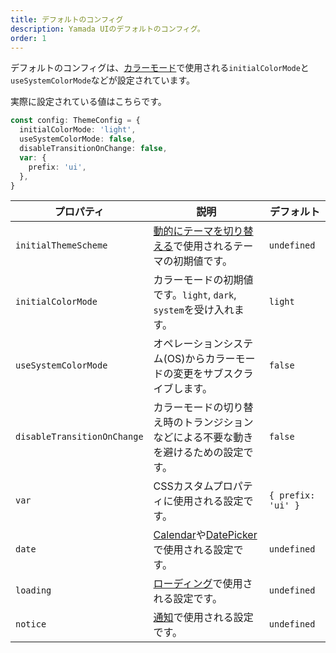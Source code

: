 ```yaml
---
title: デフォルトのコンフィグ
description: Yamada UIのデフォルトのコンフィグ。
order: 1
---
```


デフォルトのコンフィグは、[カラーモード](/docs/styled-system/color-mode)で使用される`initialColorMode`と`useSystemColorMode`などが設定されています。

実際に設定されている値はこちらです。

```ts
const config: ThemeConfig = {
  initialColorMode: 'light',
  useSystemColorMode: false,
  disableTransitionOnChange: false,
  var: {
    prefix: 'ui',
  },
}
```

| プロパティ                  | 説明                                                                                                                       | デフォルト         |
| --------------------------- | -------------------------------------------------------------------------------------------------------------------------- | ------------------ |
| `initialThemeScheme`        | [動的にテーマを切り替える](/docs/styled-system/theming/dynamic-theme)で使用されるテーマの初期値です。                      | `undefined`        |
| `initialColorMode`          | カラーモードの初期値です。`light`, `dark`, `system`を受け入れます。                                                        | `light`            |
| `useSystemColorMode`        | オペレーションシステム(OS)からカラーモードの変更をサブスクライブします。                                                   | `false`            |
| `disableTransitionOnChange` | カラーモードの切り替え時のトランジションなどによる不要な動きを避けるための設定です。                                       | `false`            |
| `var`                       | CSSカスタムプロパティに使用される設定です。                                                                                | `{ prefix: 'ui' }` |
| `date`                      | [Calendar](/docs/components/data-display/calendar)や[DatePicker](/docs/components/forms/date-picker)で使用される設定です。 | `undefined`        |
| `loading`                   | [ローディング](/docs/styled-system/loading)で使用される設定です。                                                          | `undefined`        |
| `notice`                    | [通知](/docs/styled-system/notification)で使用される設定です。                                                             | `undefined`        |
